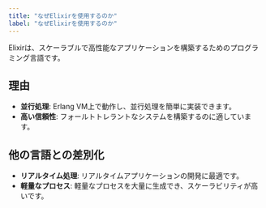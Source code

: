 ```yaml
---
title: "なぜElixirを使用するのか"
label: "なぜElixirを使用するのか"
---
```


Elixirは、スケーラブルで高性能なアプリケーションを構築するためのプログラミング言語です。

## 理由

- **並行処理**: Erlang VM上で動作し、並行処理を簡単に実装できます。
- **高い信頼性**: フォールトトレラントなシステムを構築するのに適しています。

## 他の言語との差別化

- **リアルタイム処理**: リアルタイムアプリケーションの開発に最適です。
- **軽量なプロセス**: 軽量なプロセスを大量に生成でき、スケーラビリティが高いです。
